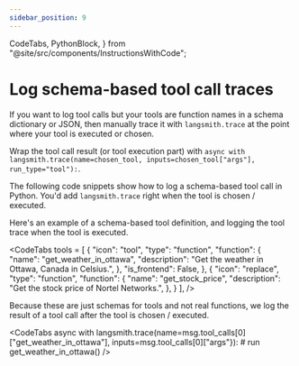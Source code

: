 ```yaml
---
sidebar_position: 9
---
```


  CodeTabs,
  PythonBlock,
} from "@site/src/components/InstructionsWithCode";

# Log schema-based tool call traces

If you want to log tool calls but your tools are function names in a schema dictionary or JSON, then manually trace it with `langsmith.trace` at the point where your tool is executed or chosen.

Wrap the tool call result (or tool execution part) with `async with langsmith.trace(name=chosen_tool, inputs=chosen_tool["args"], run_type="tool"):`.

The following code snippets show how to log a schema-based tool call in Python. You'd add `langsmith.trace` right when the tool is chosen / executed.

Here's an example of a schema-based tool definition, and logging the tool trace when the tool is executed.

<CodeTabs
  tools = [
    {
        "icon": "tool",
        "type": "function",
        "function": {
            "name": "get_weather_in_ottawa",
            "description": "Get the weather in Ottawa, Canada in Celsius.",
        },
        "is_frontend": False,
    },
    {
        "icon": "replace",
        "type": "function",
        "function": {
            "name": "get_stock_price",
            "description": "Get the stock price of Nortel Networks.",
        },
    }
    ],
/>

Because these are just schemas for tools and not real functions, we log the result of a tool call after the tool is chosen / executed.

<CodeTabs
  async with langsmith.trace(name=msg.tool_calls[0]["get_weather_in_ottawa"], inputs=msg.tool_calls[0]["args"}):
    # run get_weather_in_ottawa()
/>

